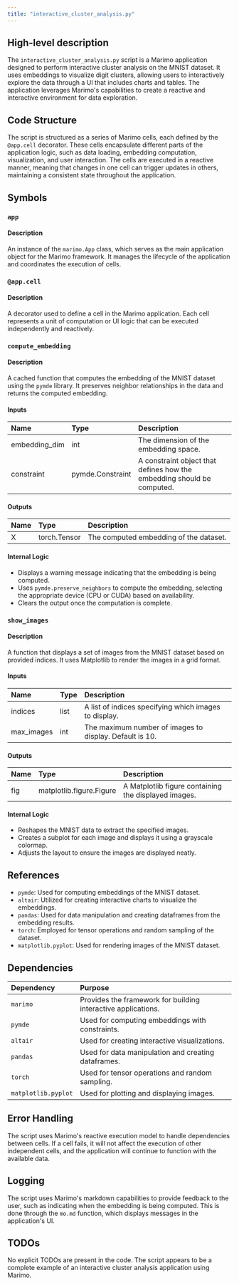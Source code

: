 ```yaml
---
title: "interactive_cluster_analysis.py"
---
```


## High-level description

The `interactive_cluster_analysis.py` script is a Marimo application designed to perform interactive cluster analysis on the MNIST dataset. It uses embeddings to visualize digit clusters, allowing users to interactively explore the data through a UI that includes charts and tables. The application leverages Marimo's capabilities to create a reactive and interactive environment for data exploration.

## Code Structure

The script is structured as a series of Marimo cells, each defined by the `@app.cell` decorator. These cells encapsulate different parts of the application logic, such as data loading, embedding computation, visualization, and user interaction. The cells are executed in a reactive manner, meaning that changes in one cell can trigger updates in others, maintaining a consistent state throughout the application.

## Symbols

### `app`
#### Description
An instance of the `marimo.App` class, which serves as the main application object for the Marimo framework. It manages the lifecycle of the application and coordinates the execution of cells.

### `@app.cell`
#### Description
A decorator used to define a cell in the Marimo application. Each cell represents a unit of computation or UI logic that can be executed independently and reactively.

### `compute_embedding`
#### Description
A cached function that computes the embedding of the MNIST dataset using the `pymde` library. It preserves neighbor relationships in the data and returns the computed embedding.

#### Inputs
| Name | Type | Description |
|:-----|:-----|:------------|
| embedding_dim | int | The dimension of the embedding space. |
| constraint | pymde.Constraint | A constraint object that defines how the embedding should be computed. |

#### Outputs
| Name | Type | Description |
|:-----|:-----|:------------|
| X | torch.Tensor | The computed embedding of the dataset. |

#### Internal Logic
- Displays a warning message indicating that the embedding is being computed.
- Uses `pymde.preserve_neighbors` to compute the embedding, selecting the appropriate device (CPU or CUDA) based on availability.
- Clears the output once the computation is complete.

### `show_images`
#### Description
A function that displays a set of images from the MNIST dataset based on provided indices. It uses Matplotlib to render the images in a grid format.

#### Inputs
| Name | Type | Description |
|:-----|:-----|:------------|
| indices | list | A list of indices specifying which images to display. |
| max_images | int | The maximum number of images to display. Default is 10. |

#### Outputs
| Name | Type | Description |
|:-----|:-----|:------------|
| fig | matplotlib.figure.Figure | A Matplotlib figure containing the displayed images. |

#### Internal Logic
- Reshapes the MNIST data to extract the specified images.
- Creates a subplot for each image and displays it using a grayscale colormap.
- Adjusts the layout to ensure the images are displayed neatly.

## References

- `pymde`: Used for computing embeddings of the MNIST dataset.
- `altair`: Utilized for creating interactive charts to visualize the embeddings.
- `pandas`: Used for data manipulation and creating dataframes from the embedding results.
- `torch`: Employed for tensor operations and random sampling of the dataset.
- `matplotlib.pyplot`: Used for rendering images of the MNIST dataset.

## Dependencies

| Dependency | Purpose |
|:-----------|:--------|
| `marimo` | Provides the framework for building interactive applications. |
| `pymde` | Used for computing embeddings with constraints. |
| `altair` | Used for creating interactive visualizations. |
| `pandas` | Used for data manipulation and creating dataframes. |
| `torch` | Used for tensor operations and random sampling. |
| `matplotlib.pyplot` | Used for plotting and displaying images. |

## Error Handling

The script uses Marimo's reactive execution model to handle dependencies between cells. If a cell fails, it will not affect the execution of other independent cells, and the application will continue to function with the available data.

## Logging

The script uses Marimo's markdown capabilities to provide feedback to the user, such as indicating when the embedding is being computed. This is done through the `mo.md` function, which displays messages in the application's UI.

## TODOs

No explicit TODOs are present in the code. The script appears to be a complete example of an interactive cluster analysis application using Marimo.